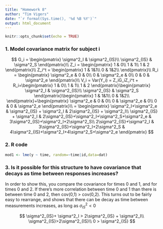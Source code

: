```yaml
---
title: "Homework 8"
author: "Tim Vigers"
date: "`r format(Sys.time(), '%d %B %Y')`"
output: html_document
---
```


```r
knitr::opts_chunk$set(echo = TRUE)
```

### 1. Model covariance matrix for subject i

$$
G_i = \begin{pmatrix}
\sigma^2_I & \sigma^2_{IS}\\
\sigma^2_{IS} & \sigma^2_S
\end{pmatrix}\\
Z_i = \begin{pmatrix}
1 & 0\\
1 & 1\\
1 & 2
\end{pmatrix}\\
Z_i^t = \begin{pmatrix}
1 & 1&1\\
0 & 1&2\\
\end{pmatrix}\\
R_i = \begin{pmatrix}
\sigma^2_e & 0 & 0\\
0 & \sigma^2_e & 0\\
0 & 0 & \sigma^2_e
\end{pmatrix}\\
V_i = Var(Y_i) = Z_iG_iZ_i^t + R_i=\begin{pmatrix}
1 & 0\\
1 & 1\\
1 & 2
\end{pmatrix}\begin{pmatrix}
\sigma^2_I & \sigma^2_{IS}\\
\sigma^2_{IS} & \sigma^2_S
\end{pmatrix}\begin{pmatrix}
1 & 1&1\\
0 & 1&2\\
\end{pmatrix}+\begin{pmatrix}
\sigma^2_e & 0 & 0\\
0 & \sigma^2_e & 0\\
0 & 0 & \sigma^2_e
\end{pmatrix}\\
= \begin{pmatrix}
\sigma^2_I+\sigma^2_e & \sigma^2_{IS} + \sigma^2_I & 2\sigma^2_{IS} + \sigma^2_I\\
\sigma^2_{IS} + \sigma^2_I & 2\sigma^2_{IS}+\sigma^2_I+\sigma^2_S+\sigma^2_e & 3\sigma^2_{IS}+\sigma^2_I+2\sigma^2_S\\
2\sigma^2_{IS}+\sigma^2_I & 3\sigma^2_{IS}+\sigma^2_I+2\sigma^2_S & 4\sigma^2_{IS}+\sigma^2_I+4\sigma^2_S+\sigma^2_e
\end{pmatrix}
$$

### 2. R code
```r
mod1 <- lme(y ~ time, random=~time|id,data=dat)
```

### 3. Is it possible for this structure to have covariance that decays as time between responses increases?

In order to show this, you compare the covariance for times 0 and 1, and for times 0 and 2. If there's more correlation between time 0 and 1 than there is between time 0 and 2, then cov(0,1) > cov(0,2). This turns out to be fairly easy to rearrange, and shows that there can be decay as time between measurements increases, as long as $\sigma^2_{IS}<0$

$$
\sigma^2_{IS}+ \sigma^2_I > 2\sigma^2_{IS} + \sigma^2_I\\
\sigma^2_{IS}>2\sigma^2_{IS}\\
0 > \sigma^2_{IS}
$$